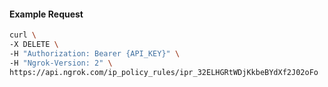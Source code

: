 #### Example Request

```bash
curl \
-X DELETE \
-H "Authorization: Bearer {API_KEY}" \
-H "Ngrok-Version: 2" \
https://api.ngrok.com/ip_policy_rules/ipr_32ELHGRtWDjKkbeBYdXf2J02oFo
```

